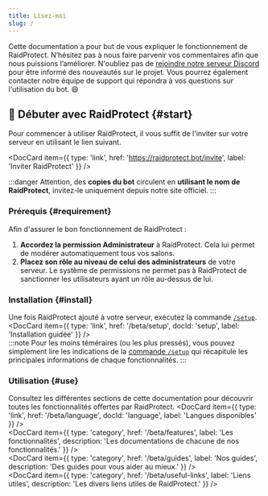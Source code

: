 ```yaml
---
title: Lisez-moi
slug: /
---
```



Cette documentation a pour but de vous expliquer le fonctionnement de RaidProtect. N’hésitez pas à nous faire parvenir vos commentaires afin que nous puissions l’améliorer.
N'oubliez pas de [rejoindre notre serveur Discord](https://raidprotect.bot/discord) pour être informé des nouveautés sur le projet. Vous pourrez également contacter notre équipe de support qui répondra à vos questions sur l'utilisation du bot. 😄

## 🚀 Débuter avec RaidProtect {#start}

Pour commencer à utiliser RaidProtect, il vous suffit de l'inviter sur votre serveur en utilisant le lien suivant.

<DocCard item={{ type: 'link', href: 'https://raidprotect.bot/invite', label: 'Inviter RaidProtect' }} />
<br />

:::danger
Attention, des **copies du bot** circulent en **utilisant le nom de RaidProtect**, invitez-le uniquement depuis notre site officiel.
:::

### Prérequis {#requirement}

Afin d'assurer le bon fonctionnement de RaidProtect :
1. **Accordez la permission Administrateur** à RaidProtect. Cela lui permet de modérer automatiquement tous vos salons.
2. **Placez son rôle au niveau de celui des administrateurs** de votre serveur. Le système de permissions ne permet pas à RaidProtect de sanctionner les utilisateurs ayant un rôle au-dessus de lui.

### Installation {#install}

Une fois RaidProtect ajouté à votre serveur, exécutez la commande [`/setup`](./setup.md#install).
<DocCard item={{ type: 'link', href: '/beta/setup', docId: 'setup', label: 'Installation guidée' }} />
<br />
:::note
Pour les moins téméraires (ou les plus pressés), vous pouvez simplement lire les indications de la [commande `/setup`](./setup.md#install) qui récapitule les principales informations de chaque fonctionnalités.
:::

### Utilisation {#use}

Consultez les différentes sections de cette documentation pour découvrir toutes les fonctionnalités offertes par RaidProtect.
<DocCard item={{ type: 'link', href: '/beta/language', docId: 'language', label: 'Langues disponibles' }} />
<br />
<DocCard item={{ type: 'category', href: '/beta/features', label: 'Les fonctionnalités', description: 'Les documentations de chacune de nos fonctionnalités.' }} />
<br />
<DocCard item={{ type: 'category', href: '/beta/guides', label: 'Nos guides', description: 'Des guides pour vous aider au mieux.' }} />
<br />
<DocCard item={{ type: 'category', href: '/beta/useful-links', label: 'Liens utiles', description: 'Les divers liens utiles de RaidProtect.' }} />
<br />